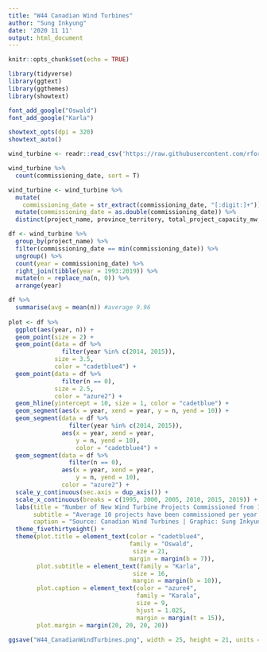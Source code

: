 ```yaml
---
title: "W44 Canadian Wind Turbines"
author: "Sung Inkyung"
date: '2020 11 11'
output: html_document
---
```


```r
knitr::opts_chunk$set(echo = TRUE)
```

```r
library(tidyverse)
library(ggtext)
library(ggthemes)
library(showtext)

font_add_google("Oswald")
font_add_google("Karla")

showtext_opts(dpi = 320)
showtext_auto()
```


```r
wind_turbine <- readr::read_csv('https://raw.githubusercontent.com/rfordatascience/tidytuesday/master/data/2020/2020-10-27/wind-turbine.csv')

wind_turbine %>% 
  count(commissioning_date, sort = T)
```


```r
wind_turbine <- wind_turbine %>% 
  mutate(
    commissioning_date = str_extract(commissioning_date, "[:digit:]+")) %>% 
  mutate(commissioning_date = as.double(commissioning_date)) %>% 
  distinct(project_name, province_territory, total_project_capacity_mw, commissioning_date)

df <- wind_turbine %>% 
  group_by(project_name) %>% 
  filter(commissioning_date == min(commissioning_date)) %>% 
  ungroup() %>% 
  count(year = commissioning_date) %>% 
  right_join(tibble(year = 1993:2019)) %>% 
  mutate(n = replace_na(n, 0)) %>% 
  arrange(year)

df %>% 
  summarise(avg = mean(n)) #average 9.96 
  
plot <- df %>% 
  ggplot(aes(year, n)) +
  geom_point(size = 2) +
  geom_point(data = df %>% 
               filter(year %in% c(2014, 2015)),
             size = 3.5, 
             color = "cadetblue4") +
  geom_point(data = df %>% 
               filter(n == 0),
             size = 2.5,
             color = "azure2") +
  geom_hline(yintercept = 10, size = 1, color = "cadetblue") + 
  geom_segment(aes(x = year, xend = year, y = n, yend = 10)) +
  geom_segment(data = df %>% 
                 filter(year %in% c(2014, 2015)),
               aes(x = year, xend = year,
                   y = n, yend = 10),
                   color = "cadetblue4") +
  geom_segment(data = df %>% 
                 filter(n == 0),
               aes(x = year, xend = year,
                   y = n, yend = 10),
               color = "azure2") +
  scale_y_continuous(sec.axis = dup_axis()) +
  scale_x_continuous(breaks = c(1995, 2000, 2005, 2010, 2015, 2019)) +
  labs(title = "Number of New Wind Turbine Projects Commissioned from 1993 to 2019",
       subtitle = "Average 10 projects have been commissioned per year since 1993",
       caption = "Source: Canadian Wind Turbines | Graphic: Sung Inkyung") +
  theme_fivethirtyeight() +
  theme(plot.title = element_text(color = "cadetblue4",
                                  family = "Oswald", 
                                   size = 21,
                                  margin = margin(b = 7)),
        plot.subtitle = element_text(family = "Karla", 
                                   size = 16,
                                   margin = margin(b = 10)),
        plot.caption = element_text(color = "azure4",
                                    family = "Karala",
                                    size = 9,
                                    hjust = 1.025,
                                    margin = margin(t = 15)),
        plot.margin = margin(20, 20, 20, 20))
      
ggsave("W44_CanadianWindTurbines.png", width = 25, height = 21, units = "cm")  
```


